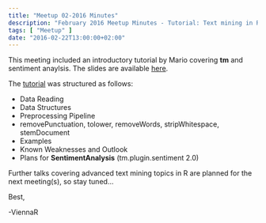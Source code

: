 ```yaml
---
title: "Meetup 02-2016 Minutes"
description: "February 2016 Meetup Minutes - Tutorial: Text mining in R"
tags: [ "Meetup" ]
date: "2016-02-22T13:00:00+02:00"
---
```


This meeting included an introductory tutorial by Mario covering **tm** and sentiment anaylsis. The slides are available [here](/slides/tm101_slides.pdf).

<!--more-->

The [tutorial](/slides/tm101_slides.pdf) was structured as follows:

- Data Reading
- Data Structures
- Preprocessing Pipeline
- removePunctuation, tolower, removeWords, stripWhitespace, stemDocument
- Examples
- Known Weaknesses and Outlook
- Plans for **SentimentAnalysis** (tm.plugin.sentiment 2.0)

Further talks covering advanced text mining topics in R are planned for the next meeting(s), so stay tuned...

Best,

  -ViennaR
